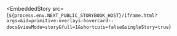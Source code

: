 
<EmbeddedStory
  src={`${process.env.NEXT_PUBLIC_STORYBOOK_HOST}/iframe.html?args=&id=primitive-overlays-hovercard--docs&viewMode=story&full=1&shortcuts=false&singleStory=true`}
></EmbeddedStory>